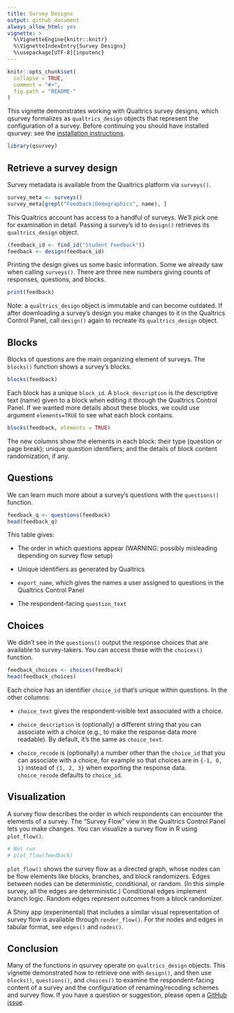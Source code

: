 ```yaml
---
title: Survey Designs
output: github_document
always_allow_html: yes
vignette: >
  %\VignetteEngine{knitr::knitr}
  %\VignetteIndexEntry{Survey Designs}
  %\usepackage[UTF-8]{inputenc}
---
```


```r
knitr::opts_chunk$set(
  collapse = TRUE,
  comment = "#>",
  fig.path = "README-"
)
```

This vignette demonstrates working with Qualtrics survey designs, which qsurvey
formalizes as `qualtrics_design` objects that represent the configuration of a
survey. Before continuing you should have installed qsurvey: see the
[installation instructions](https://jdunham.io/qsurvey/).

```r
library(qsurvey)
```

## Retrieve a survey design

Survey metadata is available from the Qualtrics platform via `surveys()`.

```r
survey_meta <- surveys()
survey_meta[grepl("Feedback|Demographics", name), ]
```

This Qualtrics account has access to a handful of surveys. We'll pick one for
examination in detail. Passing a survey's id to `design()` retrieves its
`qualtrics_design` object.

```r
(feedback_id <- find_id("Student Feedback"))
feedback <- design(feedback_id)
```

Printing the design gives us some basic information. Some we already saw when
calling `surveys()`. There are three new numbers giving counts of responses,
questions, and blocks.

```r
print(feedback)
```

Note: a `qualtrics_design` object is immutable and can become outdated. If after
downloading a survey's design you make changes to it in the Qualtrics Control
Panel, call `design()` again to recreate its `qualtrics_design` object.


## Blocks

Blocks of questions are the main organizing element of surveys. The `blocks()`
function shows a survey's blocks. 

```r
blocks(feedback)
```

Each block has a unique `block_id`. A `block_description` is the descriptive
text (name) given to a block when editing it through the Qualtrics Control
Panel. If we wanted more details about these blocks, we could use argument
`elements=TRUE` to see what each block contains.

```r
blocks(feedback, elements = TRUE)
```

The new columns show the elements in each block: their type (question or page
break); unique question identifiers; and the details of block content
randomization, if any.


## Questions

We can learn much more about a survey's questions with the `questions()`
function.

```r
feedback_q <- questions(feedback)
head(feedback_q)
```

This table gives:

* The order in which questions appear (WARNING: possibly misleading depending on
  survey flow setup)

* Unique identifiers as generated by Qualtrics

* `export_name`, which gives the names a user assigned to questions in the
  Qualtrics Control Panel

* The respondent-facing `question_text` 


## Choices

We didn't see in the `questions()` output the response choices that are
available to survey-takers. You can access these with the `choices()` function.

```r
feedback_choices <- choices(feedback)
head(feedback_choices)
```

Each choice has an identifier `choice_id` that's unique within questions. In the
other columns:

* `choice_text` gives the respondent-visible text associated with a choice.

* `choice_description` is (optionally) a different string that you can associate
  with a choice (e.g., to make the response data more readable). By default,
  it's the same as `choice_text`.

* `choice_recode` is (optionally) a number other than the `choice_id` that you
  can associate with a choice, for example so that choices are in `{-1, 0, 1}`
  instead of `{1, 2, 3}` when exporting the response data. `choice_recode`
  defaults to `choice_id`.


## Visualization

A survey flow describes the order in which respondents can encounter the
elements of a survey. The "Survey Flow" view in the Qualtrics Control Panel lets
you make changes. You can visualize a survey flow in R using `plot_flow()`.
 
```r
# Not run
# plot_flow(feedback)
```

`plot_flow()` shows the survey flow as a directed graph, whose nodes can be flow
elements like blocks, branches, and block randomizers. Edges between nodes can
be deterministic, conditional, or random. (In this simple survey, all the edges
are deterministic.) Conditional edges implement branch logic. Random edges
represent outcomes from a block randomizer.

A Shiny app (experimental) that includes a similar visual representation of
survey flow is available through `render_flow()`. For the nodes and edges in
tabular format, see `edges()` and `nodes()`.


## Conclusion

Many of the functions in qsurvey operate on `qualtrics_design` objects. This
vignette demonstrated how to retrieve one with `design()`, and then use
`blocks()`, `questions()`, and `choices()` to examine the respondent-facing
content of a survey and the configuration of renaming/recoding schemes and
survey flow. If you have a question or suggestion, please open a [GitHub
issue](https://github.com/jamesdunham/qsurvey/issues).
